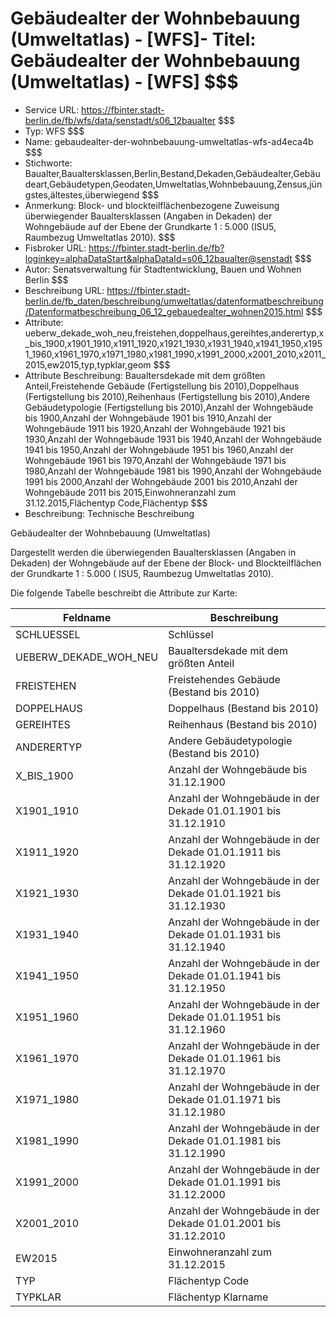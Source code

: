 # Gebäudealter der Wohnbebauung (Umweltatlas) - [WFS]- Titel: Gebäudealter der Wohnbebauung (Umweltatlas) - [WFS] $$$
- Service URL: https://fbinter.stadt-berlin.de/fb/wfs/data/senstadt/s06_12baualter $$$
- Typ: WFS $$$
- Name: gebaudealter-der-wohnbebauung-umweltatlas-wfs-ad4eca4b $$$
- Stichworte: Baualter,Baualtersklassen,Berlin,Bestand,Dekaden,Gebäudealter,Gebäudeart,Gebäudetypen,Geodaten,Umweltatlas,Wohnbebauung,Zensus,jüngstes,ältestes,überwiegend $$$
- Anmerkung: Block- und blockteilflächenbezogene Zuweisung überwiegender Baualtersklassen (Angaben in Dekaden) der Wohngebäude auf der Ebene der Grundkarte 1 : 5.000 (ISU5, Raumbezug Umweltatlas 2010). $$$
- Fisbroker URL: https://fbinter.stadt-berlin.de/fb?loginkey=alphaDataStart&alphaDataId=s06_12baualter@senstadt $$$
- Autor: Senatsverwaltung für Stadtentwicklung, Bauen und Wohnen Berlin $$$
- Beschreibung URL: https://fbinter.stadt-berlin.de/fb_daten/beschreibung/umweltatlas/datenformatbeschreibung/Datenformatbeschreibung_06_12_gebauedealter_wohnen2015.html $$$
- Attribute: ueberw_dekade_woh_neu,freistehen,doppelhaus,gereihtes,anderertyp,x_bis_1900,x1901_1910,x1911_1920,x1921_1930,x1931_1940,x1941_1950,x1951_1960,x1961_1970,x1971_1980,x1981_1990,x1991_2000,x2001_2010,x2011_2015,ew2015,typ,typklar,geom $$$
- Attribute Beschreibung: Baualtersdekade mit dem größten Anteil,Freistehende Gebäude (Fertigstellung bis 2010),Doppelhaus (Fertigstellung bis 2010),Reihenhaus (Fertigstellung bis 2010),Andere Gebäudetypologie (Fertigstellung bis 2010),Anzahl der Wohngebäude bis 1900,Anzahl der Wohngebäude 1901 bis 1910,Anzahl der Wohngebäude 1911 bis 1920,Anzahl der Wohngebäude 1921 bis 1930,Anzahl der Wohngebäude 1931 bis 1940,Anzahl der Wohngebäude 1941 bis 1950,Anzahl der Wohngebäude 1951 bis 1960,Anzahl der Wohngebäude 1961 bis 1970,Anzahl der Wohngebäude 1971 bis 1980,Anzahl der Wohngebäude 1981 bis 1990,Anzahl der Wohngebäude 1991 bis 2000,Anzahl der Wohngebäude  2001 bis 2010,Anzahl der Wohngebäude 2011 bis 2015,Einwohneranzahl zum 31.12.2015,Flächentyp Code,Flächentyp $$$
- Beschreibung: Technische Beschreibung 

Gebäudealter der Wohnbebauung (Umweltatlas)

Dargestellt werden die überwiegenden Baualtersklassen (Angaben in Dekaden) der Wohngebäude auf der Ebene der Block- und Blockteilflächen der Grundkarte 1 : 5.000 ( ISU5, Raumbezug Umweltatlas 2010).  
  
Die folgende Tabelle beschreibt die Attribute zur Karte:

  
| Feldname                 | Beschreibung                                                   |
| ------------------------ | -------------------------------------------------------------- |
| SCHLUESSEL               | Schlüssel                                                      |
| UEBERW\_DEKADE\_WOH\_NEU | Baualtersdekade mit dem größten Anteil                         |
| FREISTEHEN               | Freistehendes Gebäude (Bestand bis 2010)                       |
| DOPPELHAUS               | Doppelhaus (Bestand bis 2010)                                  |
| GEREIHTES                | Reihenhaus (Bestand bis 2010)                                  |
| ANDERERTYP               | Andere Gebäudetypologie (Bestand bis 2010)                     |
| X\_BIS\_1900             | Anzahl der Wohngebäude bis 31.12.1900                          |
| X1901\_1910              | Anzahl der Wohngebäude in der Dekade 01.01.1901 bis 31.12.1910 |
| X1911\_1920              | Anzahl der Wohngebäude in der Dekade 01.01.1911 bis 31.12.1920 |
| X1921\_1930              | Anzahl der Wohngebäude in der Dekade 01.01.1921 bis 31.12.1930 |
| X1931\_1940              | Anzahl der Wohngebäude in der Dekade 01.01.1931 bis 31.12.1940 |
| X1941\_1950              | Anzahl der Wohngebäude in der Dekade 01.01.1941 bis 31.12.1950 |
| X1951\_1960              | Anzahl der Wohngebäude in der Dekade 01.01.1951 bis 31.12.1960 |
| X1961\_1970              | Anzahl der Wohngebäude in der Dekade 01.01.1961 bis 31.12.1970 |
| X1971\_1980              | Anzahl der Wohngebäude in der Dekade 01.01.1971 bis 31.12.1980 |
| X1981\_1990              | Anzahl der Wohngebäude in der Dekade 01.01.1981 bis 31.12.1990 |
| X1991\_2000              | Anzahl der Wohngebäude in der Dekade 01.01.1991 bis 31.12.2000 |
| X2001\_2010              | Anzahl der Wohngebäude in der Dekade 01.01.2001 bis 31.12.2010 |
| EW2015                   | Einwohneranzahl zum 31.12.2015                                 |
| TYP                      | Flächentyp Code                                                |
| TYPKLAR                  | Flächentyp Klarname                                            | $$$
